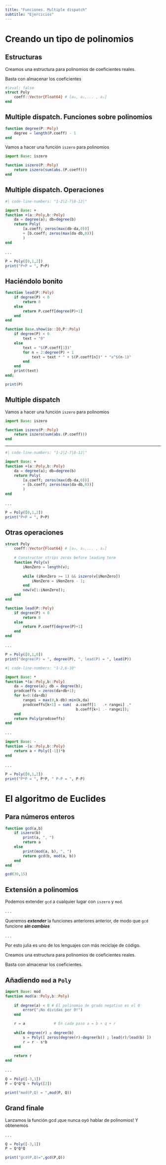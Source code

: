 ```yaml
---
title: "Funciones. Multiple dispatch"
subtitle: "Ejercicios"
---
```


# Creando un tipo de polinomios

## Estructuras {auto-animate=true}

Creamos una estructura para polinomios de coeficientes reales.

Basta con almacenar los coeficientes


```julia
#|eval: false
struct Poly
    coeff::Vector{Float64} # [a₀, a₁,... , aₙ]
end
``` 

## Multiple dispatch. Funciones sobre polinomios

```julia
function degree(P::Poly)
    degree = length(P.coeff) - 1
end
```

Vamos a hacer una función `iszero` para polinomios

```julia
import Base: iszero 

function iszero(P::Poly)
    return iszero(sum(abs.(P.coeff)))
end
``` 

## Multiple dispatch. Operaciones

```julia
#| code-line-numbers: "1-2|2-7|8-12|"

import Base: +
function +(a::Poly,b::Poly)
    da = degree(a); db=degree(b)
    return Poly( 
        [a.coeff; zeros(max(db-da,0))] 
        + [b.coeff; zeros(max(da-db,0))]
        )
end
```
. . .

```julia
P = Poly([0,1,2])
print("P+P = ", P+P)
```

## Haciéndolo bonito

```julia
function lead(P::Poly)
    if degree(P) < 0 
        return 0
    else 
        return P.coeff[degree(P)+1]
    end
end
``` 

```julia
function Base.show(io::IO,P::Poly) 
    if degree(P) < 0
        text = "0"
    else
        text = "$(P.coeff[1])"
        for n = 2:degree(P) + 1
            text = text * " + $(P.coeff[n])" * "x^$(n-1)"
        end
    end
    print(text)
end;
```

```julia
print(P)
```

## Multiple dispatch 

Vamos a hacer una función `iszero` para polinomios

```julia
import Base: iszero 

function iszero(P::Poly)
    return iszero(sum(abs.(P.coeff)))
end
``` 

---

```julia
#| code-line-numbers: "1-2|2-7|8-12|"

import Base: +
function +(a::Poly,b::Poly)
    da = degree(a); db=degree(b)
    return Poly( 
        [a.coeff; zeros(max(db-da,0))] 
        + [b.coeff; zeros(max(da-db,0))]
        )
end
```
. . .

```julia
P = Poly([0,1,2])
print("P+P = ", P+P)
```

## Otras operaciones

```julia
struct Poly
    coeff::Vector{Float64} # [a₀, a₁,... , aₙ]
    
    # Constructor strips zeros before leading term
    function Poly(v)
        iNonZero = length(v);
            
        while (iNonZero >= 1) && iszero(v[iNonZero])
            iNonZero = iNonZero - 1;
        end
        new(v[1:iNonZero]);
    end
end
```

```julia
function lead(P::Poly)
    if degree(P) < 0 
        return 0
    else 
        return P.coeff[degree(P)+1]
    end
end
``` 

. . .

```julia
P = Poly([0,1,0])
print("degree(P) = ", degree(P), ", lead(P) = ", lead(P))
```

```julia
#| code-line-numbers: "1-2,6-10"

import Base: *
function *(a::Poly,b::Poly)
    da = degree(a); db = degree(b);
    prodcoeffs = zeros(da+db+1);
    for k=0:(da+db)
        rangei = max(0,k-db):min(k,da)
        prodcoeffs[k+1] = sum(  a.coeff[1   .+ rangei] .*
                                b.coeff[k+1 .- rangei]);
    end
    return Poly(prodcoeffs)
end
```
. . .

```julia

import Base: -
function -(a::Poly,b::Poly)
    return a + Poly([-1])*b
end
```

. . .

```julia
P = Poly([0,1,2])
print("P*P = ", P*P, " P-P = ", P-P)
```

# El algoritmo de Euclides

<!-- Some introduction before -->


## Para números enteros

```julia
function gcd(a,b)
    if iszero(b)
        print(a, ", ")
        return a
    else
        print(mod(a, b), ", ")
        return gcd(b, mod(a, b))
    end
end

gcd(30,15)
``` 

## Extensión a polinomios

Podemos extender `gcd` a cualquier lugar con `iszero` y `mod`. 

. . .

Queremos ***extender*** la funciones anteriores anterior, de modo que `gcd` funcione ***sin cambios***

. . .

Por esto julia es uno de los lenguajes con más reciclaje de código. 

Creamos una estructura para polinomios de coeficientes reales.

Basta con almacenar los coeficientes.

## Añadiendo `mod` a `Poly`

```julia
import Base: mod
function mod(a::Poly,b::Poly)
    
    if degree(a) < 0 # El polinomio de grado negativo es el 0
        error("¡No dividas por 0!")
    end

    r = a             # En cada paso a = b × q + r
    
    while degree(r) ≥ degree(b) 
        s = Poly([ zeros(degree(r)-degree(b)) ; lead(r)/lead(b) ])
        r = r - s*b
    end
    
    return r
end
``` 

. . .

```julia
Q = Poly([-3,1])
P = Q*Q*Q + Poly([2])

print("mod(P,Q) = ",mod(P, Q))
```

## Grand finale

Lanzamos la función gcd ¡que nunca oyó hablar de polinomios! Y obtenemos 

. . .

```julia
Q = Poly([-3,1])
P = Q*Q*Q

print("gcd(P,Q)=",gcd(P,Q))
```